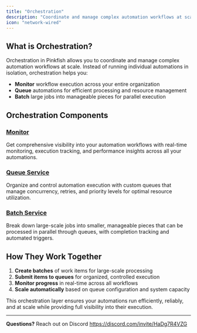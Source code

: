 ```yaml
---
title: "Orchestration"
description: "Coordinate and manage complex automation workflows at scale"
icon: "network-wired"
---
```


## What is Orchestration?

Orchestration in Pinkfish allows you to coordinate and manage complex automation workflows at scale. Instead of running individual automations in isolation, orchestration helps you:

- **Monitor** workflow execution across your entire organization
- **Queue** automations for efficient processing and resource management
- **Batch** large jobs into manageable pieces for parallel execution

## Orchestration Components

### [Monitor](/essentials/monitor)

Get comprehensive visibility into your automation workflows with real-time monitoring, execution tracking, and performance insights across all your automations.

### [Queue Service](/essentials/queue)

Organize and control automation execution with custom queues that manage concurrency, retries, and priority levels for optimal resource utilization.

### [Batch Service](/essentials/batching)

Break down large-scale jobs into smaller, manageable pieces that can be processed in parallel through queues, with completion tracking and automated triggers.

## How They Work Together

1. **Create batches** of work items for large-scale processing
2. **Submit items to queues** for organized, controlled execution
3. **Monitor progress** in real-time across all workflows
4. **Scale automatically** based on queue configuration and system capacity

This orchestration layer ensures your automations run efficiently, reliably, and at scale while providing full visibility into their execution.

---

**Questions?** Reach out on Discord https://discord.com/invite/HaDg7R4VZG

